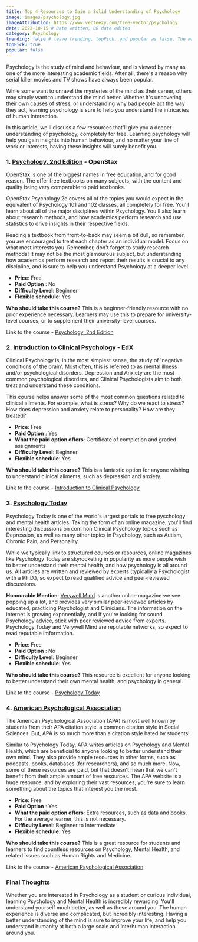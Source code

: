 ```yaml
---
title: Top 4 Resources to Gain a Solid Understanding of Psychology
image: images/psychology.jpg
imageAttribution: https://www.vecteezy.com/free-vector/psychology
date: 2022-10-15 # Date written, OR date edited
category: Psychology
trending: false # leave trending, topPick, and popular as false. The maintainers typically decide this :)
topPick: true
popular: false
---
```


Psychology is the study of mind and behaviour, and is viewed by many as one of the more interesting academic fields. After all, there's a reason why serial killer movies and TV shows have always been popular.<!--truncate-->

While some want to unravel the mysteries of the mind as their career, others may simply want to understand the mind better. Whether it's uncovering their own causes of stress, or understanding why bad people act the way they act, learning psychology is sure to help you understand the intricacies of human interaction.

In this article, we'll discuss a few resources that'll give you a deeper understanding of psychology, completely for free. Learning psychology will help you gain insights into human behaviour, and no matter your line of work or interests, having these insights will surely benefit you.

### 1. [Psychology, 2nd Edition](https://openstax.org/details/books/psychology-2e) - OpenStax

OpenStax is one of the biggest names in free education, and for good reason. The offer free textbooks on many subjects, with the content and quality being very comparable to paid textbooks.

OpenStax Psychology 2e covers all of the topics you would expect in the equivalent of Psychology 101 and 102 classes, all completely for free. You'll learn about all of the major disciplines within Psychology. You'll also learn about research methods, and how academics perform research and use statistics to drive insights in their respective fields.

Reading a textbook from front-to-back may seem a bit dull, so remember, you are encouraged to treat each chapter as an individual model. Focus on what most interests you. Remember, don't forget to study research methods! It may not be the most glamourous subject, but understanding how academics perform research and report their results is crucial to any discipline, and is sure to help you understand Psychology at a deeper level.

- **Price**: Free
- **Paid Option** : No
- **Difficulty Level**: Beginner
- **Flexible schedule**: Yes

**Who should take this course?** This is a beginner-friendly resource with no prior experience necessary. Learners may use this to prepare for university-level courses, or to supplement their university-level courses.

Link to the course - [Psychology, 2nd Edition](https://openstax.org/details/books/psychology-2e)

### 2. [Introduction to Clinical Psychology](https://www.edx.org/course/introduction-to-clinical-psychology) - EdX

Clinical Psychology is, in the most simplest sense, the study of 'negative conditions of the brain'. Most often, this is referred to as mental illness and/or psychological disorders. Depression and Anxiety are the most common psychological disorders, and Clinical Psychologists aim to both treat and understand these conditions.

This course helps answer some of the most common questions related to clinical ailments. For example, what is stress? Why do we react to stress? How does depression and anxiety relate to personality? How are they treated?

- **Price**: Free
- **Paid Option** : Yes
- **What the paid option offers**: Certificate of completion and graded assignments
- **Difficulty Level**: Beginner
- **Flexible schedule**: Yes

**Who should take this course?** This is a fantastic option for anyone wishing to understand clinical ailments, such as depression and anxiety.

Link to the course - [Introduction to Clinical Psychology](https://www.edx.org/course/introduction-to-clinical-psychology)

### 3. [Psychology Today](https://www.psychologytoday.com/ca)

Psychology Today is one of the world's largest portals to free pyschology and mental health articles. Taking the form of an online magazine, you'll find interesting discussions on common Clinical Psychology topics such as Depression, as well as many other topics in Psychology, such as Autism, Chronic Pain, and Personality.

While we typically link to structured courses or resources, online magazines like Psychology Today are skyrocketing in popularity as more people wish to better understand their mental health, and how psychology is all around us. All articles are written and reviewed by experts (typically a Psychologist with a Ph.D.), so expect to read qualified advice and peer-reviewed discussions.

**Honourable Mention**: [Verywell Mind](https://www.verywellmind.com/) is another online magazine we see popping up a lot, and provides very similar peer-reviewed articles by educated, practicing Psychologist and Clinicians. The information on the internet is growing exponentially, and if you're looking for sound Psychology advice, stick with peer reviewed advice from experts. Psychology Today and Verywell Mind are reputable networks, so expect to read reputable imformation.

- **Price**: Free
- **Paid Option** : No
- **Difficulty Level**: Beginner
- **Flexible schedule**: Yes

**Who should take this course?** This resource is excellent for anyone looking to better understand their own mental health, and psychology in general.

Link to the course - [Psychology Today](https://www.psychologytoday.com/ca)

### 4. [American Psychological Association](https://www.apa.org/)

The American Psychological Association (APA) is most well known by students from their APA citation style, a common citation style in Social Sciences. But, APA is so much more than a citation style hated by students!

Similar to Psychology Today, APA writes articles on Psychology and Mental Health, which are beneficial to anyone looking to better understand their own mind. They also provide ample resources in other forms, such as podcasts, books, databases (for researchers), and so much more. Now, some of these resources are paid, but that doesn't mean that we can't benefit from their ample amount of free resources. The APA website is a huge resource, and by exploring their vast resources, you're sure to learn something about the topics that interest you the most.

- **Price**: Free
- **Paid Option** : Yes
- **What the paid option offers**: Extra resources, such as data and books. For the average learner, this is not necessary.
- **Difficulty Level**: Beginner to Intermediate
- **Flexible schedule**: Yes

**Who should take this course?** This is a great resource for students and learners to find countless resources on Psychology, Mental Health, and related issues such as Human Rights and Medicine.

Link to the course - [American Psychological Association](https://www.apa.org/)

### Final Thoughts

Whether you are interested in Psychology as a student or curious individual, learning Psychology and Mental Health is incredibly rewarding. You'll understand yourself much better, as well as those around you. The human experience is diverse and complicated, but incredibly interesting. Having a better understanding of the mind is sure to improve your life, and help you understand humanity at both a large scale and interhuman interaction around you.
